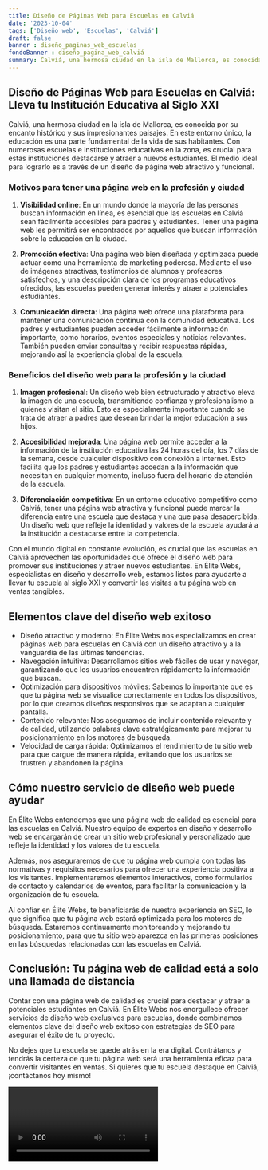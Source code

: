 ```yaml
---
title: Diseño de Páginas Web para Escuelas en Calviá
date: '2023-10-04'
tags: ['Diseño web', 'Escuelas', 'Calviá']
draft: false
banner : diseño_paginas_web_escuelas
fondoBanner : diseño_pagina_web_calviá
summary: Calviá, una hermosa ciudad en la isla de Mallorca, es conocida por su encanto histórico y sus impresionantes paisajes. En este entorno único, la educación es una parte fundamental de la vida de sus habitantes. Con numerosas escuelas e instituciones educativas en la zona, es crucial para estas instituciones destacarse y atraer a nuevos estudiantes. El medio ideal para lograrlo es a través de un diseño de página web atractivo y funcional.
---
```


## Diseño de Páginas Web para Escuelas en Calviá: Lleva tu Institución Educativa al Siglo XXI

Calviá, una hermosa ciudad en la isla de Mallorca, es conocida por su encanto histórico y sus impresionantes paisajes. En este entorno único, la educación es una parte fundamental de la vida de sus habitantes. Con numerosas escuelas e instituciones educativas en la zona, es crucial para estas instituciones destacarse y atraer a nuevos estudiantes. El medio ideal para lograrlo es a través de un diseño de página web atractivo y funcional.

### Motivos para tener una página web en la profesión y ciudad

1. **Visibilidad online**: En un mundo donde la mayoría de las personas buscan información en línea, es esencial que las escuelas en Calviá sean fácilmente accesibles para padres y estudiantes. Tener una página web les permitirá ser encontrados por aquellos que buscan información sobre la educación en la ciudad.

2. **Promoción efectiva**: Una página web bien diseñada y optimizada puede actuar como una herramienta de marketing poderosa. Mediante el uso de imágenes atractivas, testimonios de alumnos y profesores satisfechos, y una descripción clara de los programas educativos ofrecidos, las escuelas pueden generar interés y atraer a potenciales estudiantes.

3. **Comunicación directa**: Una página web ofrece una plataforma para mantener una comunicación continua con la comunidad educativa. Los padres y estudiantes pueden acceder fácilmente a información importante, como horarios, eventos especiales y noticias relevantes. También pueden enviar consultas y recibir respuestas rápidas, mejorando así la experiencia global de la escuela.

### Beneficios del diseño web para la profesión y la ciudad

1. **Imagen profesional**: Un diseño web bien estructurado y atractivo eleva la imagen de una escuela, transmitiendo confianza y profesionalismo a quienes visitan el sitio. Esto es especialmente importante cuando se trata de atraer a padres que desean brindar la mejor educación a sus hijos.

2. **Accesibilidad mejorada**: Una página web permite acceder a la información de la institución educativa las 24 horas del día, los 7 días de la semana, desde cualquier dispositivo con conexión a internet. Esto facilita que los padres y estudiantes accedan a la información que necesitan en cualquier momento, incluso fuera del horario de atención de la escuela.

3. **Diferenciación competitiva**: En un entorno educativo competitivo como Calviá, tener una página web atractiva y funcional puede marcar la diferencia entre una escuela que destaca y una que pasa desapercibida. Un diseño web que refleje la identidad y valores de la escuela ayudará a la institución a destacarse entre la competencia.

Con el mundo digital en constante evolución, es crucial que las escuelas en Calviá aprovechen las oportunidades que ofrece el diseño web para promover sus instituciones y atraer nuevos estudiantes. En Élite Webs, especialistas en diseño y desarrollo web, estamos listos para ayudarte a llevar tu escuela al siglo XXI y convertir las visitas a tu página web en ventas tangibles.

<GifSeo />

<Cta />

## Elementos clave del diseño web exitoso
- Diseño atractivo y moderno: En Élite Webs nos especializamos en crear páginas web para escuelas en Calviá con un diseño atractivo y a la vanguardia de las últimas tendencias.
- Navegación intuitiva: Desarrollamos sitios web fáciles de usar y navegar, garantizando que los usuarios encuentren rápidamente la información que buscan.
- Optimización para dispositivos móviles: Sabemos lo importante que es que tu página web se visualice correctamente en todos los dispositivos, por lo que creamos diseños responsivos que se adaptan a cualquier pantalla.
- Contenido relevante: Nos aseguramos de incluir contenido relevante y de calidad, utilizando palabras clave estratégicamente para mejorar tu posicionamiento en los motores de búsqueda.
- Velocidad de carga rápida: Optimizamos el rendimiento de tu sitio web para que cargue de manera rápida, evitando que los usuarios se frustren y abandonen la página.

## Cómo nuestro servicio de diseño web puede ayudar
En Élite Webs entendemos que una página web de calidad es esencial para las escuelas en Calviá. Nuestro equipo de expertos en diseño y desarrollo web se encargarán de crear un sitio web profesional y personalizado que refleje la identidad y los valores de tu escuela.

Además, nos aseguraremos de que tu página web cumpla con todas las normativas y requisitos necesarios para ofrecer una experiencia positiva a los visitantes. Implementaremos elementos interactivos, como formularios de contacto y calendarios de eventos, para facilitar la comunicación y la organización de tu escuela.

Al confiar en Élite Webs, te beneficiarás de nuestra experiencia en SEO, lo que significa que tu página web estará optimizada para los motores de búsqueda. Estaremos continuamente monitoreando y mejorando tu posicionamiento, para que tu sitio web aparezca en las primeras posiciones en las búsquedas relacionadas con las escuelas en Calviá.

## Conclusión: Tu página web de calidad está a solo una llamada de distancia
Contar con una página web de calidad es crucial para destacar y atraer a potenciales estudiantes en Calviá. En Élite Webs nos enorgullece ofrecer servicios de diseño web exclusivos para escuelas, donde combinamos elementos clave del diseño web exitoso con estrategias de SEO para asegurar el éxito de tu proyecto.

No dejes que tu escuela se quede atrás en la era digital. Contrátanos y tendrás la certeza de que tu página web será una herramienta eficaz para convertir visitantes en ventas. Si quieres que tu escuela destaque en Calviá, ¡contáctanos hoy mismo!

<Video />

<CtaBot job='Escuelas' city='Calviá'/>

<Gmaps query='Calviá+españa+maps' />